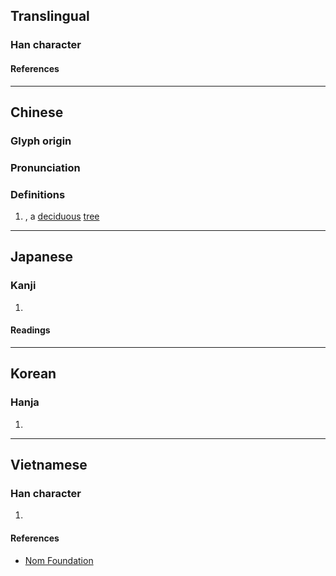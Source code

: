 {{character info/new}}
==Translingual==

===Han character===
{{Han char|rn=75|rad=木|as=09|sn=13|four=49980|canj=DHDF|ids=⿰木秋}}

====References====
{{Han ref|kx=0542.070|dkj=15186|dj=0930.020|hdz=21251.010|uh=6978}}

----

==Chinese==
{{zh-forms}}

===Glyph origin===
{{Han etym}}

===Pronunciation===
{{zh-pron
|m=qiū
|c=cau1
|mc=y
|oc=y
|ma=
|cat=n
}}

===Definitions===
{{zh-hanzi}}

# {{taxlink|Mallotus japonicus|species|noshow=1}}, a [[deciduous]] [[tree]]
#: {{zh-syn|檟}}

----

==Japanese==

===Kanji===
{{ja-kanji|grade=|rs=木09}}

# {{defn|lang=ja|sort=木09}}

====Readings====
{{ja-readings
|goon=しゅ<しゆ
|kanon=しゅう<しう
|kun=きささげ-, ひさぎ-
}}

----

==Korean==

===Hanja===
{{ko-hanja|추}}

# {{defn|lang=ko|sort=木09}}

----

==Vietnamese==

===Han character===
{{vi-readings|rs=木09|reading=thu}}

# {{defn|lang=vi|sort=木09}}

====References====
* [http://nomfoundation.org/common/nom_details.php?codepoint=6978 Nom Foundation]